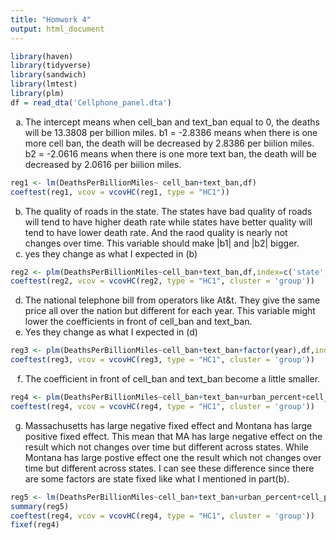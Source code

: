 ---
title: "Homwork 4"
output: html_document
---

```{r setup, include=FALSE}
library(haven)
library(tidyverse)
library(sandwich)
library(lmtest)
library(plm)
df = read_dta('Cellphone_panel.dta')
```
(a)
The intercept means when cell_ban and text_ban equal to 0, the deaths will be 13.3808 per billion miles.
b1 = -2.8386 means when there is one more cell ban, the death will be decreased by 2.8386 per biilion miles.
b2 = -2.0616 means when there is one more text ban, the death will be decreased by 2.0616 per biilion miles.
```{r}
reg1 <- lm(DeathsPerBillionMiles~ cell_ban+text_ban,df)
coeftest(reg1, vcov = vcovHC(reg1, type = "HC1"))
```
(b)
The quality of roads in the state.
The states have bad quality of roads will tend to have higher death rate while states have better quality will tend to have lower death rate. And the raod quality is nearly not changes over time. 
This variable should make |b1| and |b2| bigger.
(c)
yes they change as what I expected in (b)
```{r}
reg2 <- plm(DeathsPerBillionMiles~cell_ban+text_ban,df,index=c('state','year'),model='within')
coeftest(reg2, vcov = vcovHC(reg2, type = "HC1", cluster = 'group'))
```
(d)
The national telephone bill from operators like At&t. They give the same price all over the nation but different for each year. 
This variable might lower the coefficients in front of cell_ban and text_ban.
(e)
Yes they change as what I expected in (d)
```{r}
reg3 <- plm(DeathsPerBillionMiles~cell_ban+text_ban+factor(year),df,index=c('state','year'),model='within')
coeftest(reg3, vcov = vcovHC(reg3, type = "HC1", cluster = 'group'))
```
(f)
The coefficient in front of cell_ban and text_ban become a little smaller.
```{r}
reg4 <- plm(DeathsPerBillionMiles~cell_ban+text_ban+urban_percent+cell_per10thous_pop+factor(year),df,index=c('state','year'),model='within')
coeftest(reg4, vcov = vcovHC(reg4, type = "HC1", cluster = 'group'))
```
(g)
Massachusetts has large negative fixed effect and Montana has large positive fixed effect. 
This mean that MA has large negative effect on the result which not changes over time but different across states.
While Montana has large postive effect one the result which not changes over time but different across states.
I can see these difference since there are some factors are state fixed like what I mentioned in part(b).
```{r}
reg5 <- lm(DeathsPerBillionMiles~cell_ban+text_ban+urban_percent+cell_per10thous_pop+factor(year)+factor(state),df)
summary(reg5)
coeftest(reg4, vcov = vcovHC(reg4, type = "HC1", cluster = 'group'))
fixef(reg4)
```

